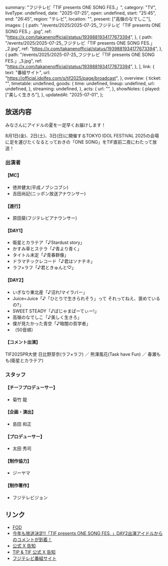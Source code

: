   summary: "フジテレビ「TIF presents ONE SONG FES.」",
  category: "TV",
  liveType: undefined,
  date: "2025-07-25",
  open: undefined,
  start: "25:45",
  end: "26:45",
  region: "テレビ",
  location: "",
  present: ["高嶺のなでしこ"],
  images: [
    {
      path: "/events/2025/2025-07-25_フジテレビ「TIF presents ONE SONG FES.」.jpg",
      ref: "https://x.com/takanenofficial/status/1939881934177673394",
    },
    {
      path: "/events/2025/2025-07-25_フジテレビ「TIF presents ONE SONG FES.」_2.jpg",
      ref: "https://x.com/takanenofficial/status/1939881934177673394",
    },
    {
      path: "/events/2025/2025-07-25_フジテレビ「TIF presents ONE SONG FES.」_3.jpg",
      ref: "https://x.com/takanenofficial/status/1939881934177673394",
    },
  ],
  link: {
    text: "番組サイト",
    url: "https://official.idolfes.com/s/tif2025/page/broadcast",
  },
  overview: {
    ticket: "",
    timetable: undefined,
    goods: {
      time: undefined,
      lineup: undefined,
      url: undefined,
    },
    streaming: undefined,
  },
  acts: {
    url: "",
  },
  showNotes: {
    played: ["美しく生きろ"],
  },
  updatedAt: "2025-07-01",
};

## 放送内容

みなさんにアイドルの夏を一足早くお届けします！

8月1日(金)、2日(土)、3日(日)に開催するTOKYO IDOL FESTIVAL 2025の会場に足を運びたくなるとっておきの「ONE SONG」をTIF直前二夜にわたって放送！

### 出演者

#### 【MC】

- 徳井健太(平成ノブシコブシ)
- 吉田尚記(ニッポン放送アナウンサー)

#### 【進行】

- 原田葵(フジテレビアナウンサー)

#### 【DAY1】

- 衛星とカラテア「♪Stardust story」
- かすみ草とステラ「♪青より青く」
- タイトル未定「♪青春群像」
- ドラマチックレコード「♪君はソナチネ」
- ラフ×ラフ「♪君ときゅんと♡」

#### 【DAY2】

- いぎなり東北産「♪沼れ!マイラバー」
- Juice=Juice「♪「ひとりで生きられそう」って それってねえ、褒めているの?」
- SWEET STEADY「♪ぱじゃまぱーてぃー!」
- 高嶺のなでしこ「♪美しく生きろ」
- 僕が見たかった青空「♪暗闇の哲学者」
- （50音順）

#### 【コメント出演】

TIF2025PR大使 日比野芽奈(ラフ×ラフ) ／ 熊澤風花(Task have Fun) ／ 春瀬もも(衛星とカラテア)

### スタッフ

#### 【チーフプロデューサー】

- 菊竹 龍

#### 【企画・演出】

- 島田 和正

#### 【プロデューサー】

- 太田 秀司

#### 【制作協力】

- ジーヤマ

#### 【制作著作】

- フジテレビジョン

## リンク

- [FOD](https://fod.fujitv.co.jp/title/200m/200m810005/)
- [今年も放送決定!!「TIF presents ONE SONG FES. 」DAY2出演アイドルからのコメントが到着！](https://www.youtube.com/watch?v=YXundEwrTLY)
- [公式 X 告知](https://x.com/takanenofficial/status/1939881934177673394)
- [TIP & TIF 公式 X 告知](https://x.com/TIP_TIF_staff/status/1939881657504563680)
- [フジテレビ番組サイト](https://www.fujitv.co.jp/onesongfes/)
